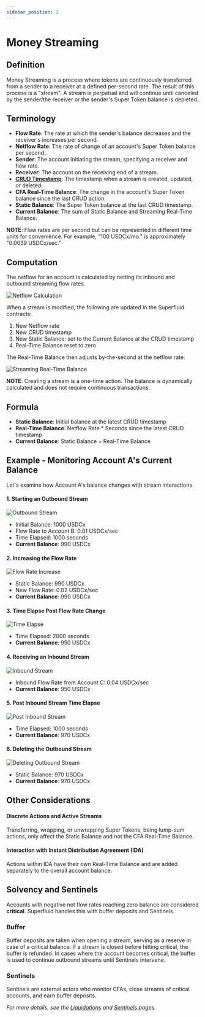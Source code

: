 ```yaml
---
sidebar_position: 2
---
```


# Money Streaming

## Definition

Money Streaming is a process where tokens are continuously transferred from a sender to a receiver at a defined per-second rate. The result of this process is a "stream". A stream is perpetual and will continue until canceled by the sender/the receiver or the sender's Super Token balance is depleted.

## **Terminology**

- **Flow Rate**: The rate at which the sender's balance decreases and the receiver's increases per second.
- **Netflow Rate**: The rate of change of an account's Super Token balance per second.
- **Sender**: The account initiating the stream, specifying a receiver and flow rate.
- **Receiver**: The account on the receiving end of a stream.
- [**CRUD Timestamp**](https://en.wikipedia.org/wiki/Create,_read,_update_and_delete): The timestamp when a stream is created, updated, or deleted.
- **CFA Real-Time Balance**: The change in the account's Super Token balance since the last CRUD action.
- **Static Balance**: The Super Token balance at the last CRUD timestamp.
- **Current Balance**: The sum of Static Balance and Streaming Real-Time Balance.

<Admonition type="info">
<strong>NOTE</strong>: Flow rates are per second but can be represented in different time units for convenience. For example, "100 USDCx/mo." is approximately "0.0039 USDCx/sec."
</Admonition>

## Computation

The netflow for an account is calculated by netting its inbound and outbound streaming flow rates.

![Netflow Calculation](/assets/image_(63).png)

When a stream is modified, the following are updated in the Superfluid contracts:

1. New Netflow rate
2. New CRUD timestamp
3. New Static Balance: set to the Current Balance at the CRUD timestamp
4. Real-Time Balance reset to zero

The Real-Time Balance then adjusts by-the-second at the netflow rate.

![Streaming Real-Time Balance](/assets/image_(50)_(1).png)

<Admonition type="info">
<strong>NOTE</strong>: Creating a stream is a one-time action. The balance is dynamically calculated and does not require continuous transactions.
</Admonition>

## **Formula**

- **Static Balance**: Initial balance at the latest CRUD timestamp
- **Real-Time Balance**: Netflow Rate * Seconds since the latest CRUD timestamp
- **Current Balance**: Static Balance + Real-Time Balance

## Example - Monitoring Account A's Current Balance

Let's examine how Account A's balance changes with stream interactions.

#### **1. Starting an Outbound Stream**

![Outbound Stream](/assets/image_(50)_(1)_(1).png)

- Initial Balance: 1000 USDCx
- Flow Rate to Account B: 0.01 USDCx/sec
- Time Elapsed: 1000 seconds
- **Current Balance**: 990 USDCx

#### **2. Increasing the Flow Rate**

![Flow Rate Increase](/assets/image_(60).png)

- Static Balance: 990 USDCx
- New Flow Rate: 0.02 USDCx/sec
- **Current Balance**: 990 USDCx

#### **3. Time Elapse Post Flow Rate Change**

![Time Elapse](/assets/image_(59)_(1).png)

- Time Elapsed: 2000 seconds
- **Current Balance**: 950 USDCx

#### **4. Receiving an Inbound Stream**

![Inbound Stream](/assets/image_(57).png)

- Inbound Flow Rate from Account C: 0.04 USDCx/sec
- **Current Balance**: 950 USDCx

#### **5. Post Inbound Stream Time Elapse**

![Post Inbound Stream](/assets/image_(39).png)

- Time Elapsed: 1000 seconds
- **Current Balance**: 970 USDCx

#### **6. Deleting the Outbound Stream**

![Deleting Outbound Stream](/assets/image_(38).png)

- Static Balance: 970 USDCx
- **Current Balance**: 970 USDCx

## Other Considerations

#### Discrete Actions and Active Streams

Transferring, wrapping, or unwrapping Super Tokens, being lump-sum actions, only affect the Static Balance and not the CFA Real-Time Balance.

#### Interaction with Instant Distribution Agreement (IDA)

Actions within IDA have their own Real-Time Balance and are added separately to the overall account balance.

## Solvency and Sentinels

Accounts with negative net flow rates reaching zero balance are considered **critical**. Superfluid handles this with buffer deposits and Sentinels.

### Buffer

Buffer deposits are taken when opening a stream, serving as a reserve in case of a critical balance. If a stream is closed before hitting critical, the buffer is refunded. In cases where the account becomes critical, the buffer is used to continue outbound streams until Sentinels intervene.

### Sentinels

Sentinels are external actors who monitor CFAs, close streams of critical accounts, and earn buffer deposits.

_For more details, see the [Liquidations](../../../sentinels/liquidations-and-toga.md) and [Sentinels](https://docs.superfluid.finance/superfluid/sentinels/running-a-sentinel) pages._
